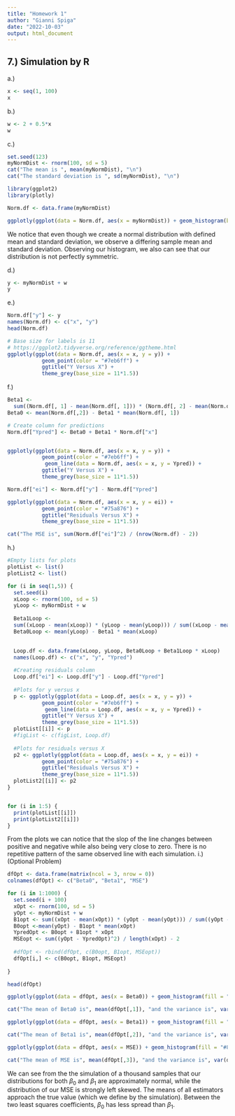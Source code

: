 ```yaml
---
title: "Homework 1"
author: "Gianni Spiga"
date: "2022-10-03"
output: html_document
---
```


## 7.) Simulation by R

a.) 
```r
x <- seq(1, 100)
x
```
b.) 
```r
w <- 2 + 0.5*x
w
```
c.)
```r
set.seed(123)
myNormDist <- rnorm(100, sd = 5)
cat("The mean is ", mean(myNormDist), "\n")
cat("The standard deviation is ", sd(myNormDist), "\n")

library(ggplot2)
library(plotly)

Norm.df <- data.frame(myNormDist)

ggplotly(ggplot(data = Norm.df, aes(x = myNormDist)) + geom_histogram(bins = 15, fill = "#8a5789"))
```

We notice that even though we create a normal distribution with defined mean and standard deviation, we observe a differing sample  mean and standard deviation. Observing our histogram, we also can see that our distribution is not perfectly symmetric. 

d.)
```r
y <- myNormDist + w
y
```

e.)
```r
Norm.df["y"] <- y
names(Norm.df) <- c("x", "y")
head(Norm.df)

# Base size for labels is 11
# https://ggplot2.tidyverse.org/reference/ggtheme.html
ggplotly(ggplot(data = Norm.df, aes(x = x, y = y)) + 
           geom_point(color = "#7eb6ff") + 
           ggtitle("Y Versus X") + 
           theme_grey(base_size = 11*1.5))

```

f.)
```r
Beta1 <-
  sum((Norm.df[, 1] - mean(Norm.df[, 1])) * (Norm.df[, 2] - mean(Norm.df[, 2]))) / sum((Norm.df[, 1] - mean(Norm.df[, 1])) ^2)
Beta0 <- mean(Norm.df[,2]) - Beta1 * mean(Norm.df[, 1])

# Create column for predictions
Norm.df["Ypred"] <- Beta0 + Beta1 * Norm.df["x"]


ggplotly(ggplot(data = Norm.df, aes(x = x, y = y)) + 
           geom_point(color = "#7eb6ff") + 
            geom_line(data = Norm.df, aes(x = x, y = Ypred)) + 
           ggtitle("Y Versus X") + 
           theme_grey(base_size = 11*1.5))
```

```r
Norm.df["ei"] <- Norm.df["y"] - Norm.df["Ypred"]

ggplotly(ggplot(data = Norm.df, aes(x = x, y = ei)) + 
           geom_point(color = "#75a876") + 
           ggtitle("Residuals Versus X") + 
           theme_grey(base_size = 11*1.5))

cat("The MSE is", sum(Norm.df["ei"]^2) / (nrow(Norm.df) - 2))
```

h.)
```r
#Empty lists for plots
plotList <- list()
plotList2 <- list()

for (i in seq(1,5)) {
  set.seed(i)
  xLoop <- rnorm(100, sd = 5)
  yLoop <- myNormDist + w
  
  Beta1Loop <-
  sum((xLoop - mean(xLoop)) * (yLoop - mean(yLoop))) / sum((xLoop - mean(xLoop))^2)
  Beta0Loop <- mean(yLoop) - Beta1 * mean(xLoop)
  

  Loop.df <- data.frame(xLoop, yLoop, Beta0Loop + Beta1Loop * xLoop)
  names(Loop.df) <- c("x", "y", "Ypred")
  
  #Creating residuals column
  Loop.df["ei"] <- Loop.df["y"] - Loop.df["Ypred"]
  
  #Plots for y versus x 
  p <- ggplotly(ggplot(data = Loop.df, aes(x = x, y = y)) + 
           geom_point(color = "#7eb6ff") +
            geom_line(data = Loop.df, aes(x = x, y = Ypred)) + 
           ggtitle("Y Versus X") + 
           theme_grey(base_size = 11*1.5))
  plotList[[i]] <- p
  #figList <- c(figList, Loop.df)
  
  #Plots for residuals versus X
  p2 <- ggplotly(ggplot(data = Loop.df, aes(x = x, y = ei)) + 
           geom_point(color = "#75a876") + 
           ggtitle("Residuals Versus X") + 
           theme_grey(base_size = 11*1.5))
  plotList2[[i]] <- p2
}


for (i in 1:5) {
  print(plotList[[i]])
  print(plotList2[[i]])
}
```

From the plots we can notice that the slop of the line changes between positive and negative while also being very close to zero. There is no repetitive pattern of the same observed line with each simulation. 
i.) (Optional Problem)
```r
dfOpt <- data.frame(matrix(ncol = 3, nrow = 0))
colnames(dfOpt) <- c("Beta0", "Beta1", "MSE")

for (i in 1:1000) {
  set.seed(i + 100)
  xOpt <- rnorm(100, sd = 5)
  yOpt <- myNormDist + w
  B1opt <- sum((xOpt - mean(xOpt)) * (yOpt - mean(yOpt))) / sum((yOpt - mean(yOpt))^2)
  B0opt <-mean(yOpt) - B1opt * mean(xOpt)
  YpredOpt <- B0opt + B1opt * xOpt
  MSEopt <- sum((yOpt - YpredOpt)^2) / length(xOpt) - 2
  
  #dfOpt <- rbind(dfOpt, c(B0opt, B1opt, MSEopt))
  dfOpt[i,] <- c(B0opt, B1opt, MSEopt)
  
}

head(dfOpt)
```

```r
ggplotly(ggplot(data = dfOpt, aes(x = Beta0)) + geom_histogram(fill = "#4b0082"))

cat("The mean of Beta0 is", mean(dfOpt[,1]), "and the variance is", var(dfOpt[,1]), ".")
```

```r
ggplotly(ggplot(data = dfOpt, aes(x = Beta1)) + geom_histogram(fill = "#00824b"))

cat("The mean of Beta1 is", mean(dfOpt[,2]), "and the variance is", var(dfOpt[,2]), ".")
```

```r
ggplotly(ggplot(data = dfOpt, aes(x = MSE)) + geom_histogram(fill = "#824b00"))

cat("The mean of MSE is", mean(dfOpt[,3]), "and the variance is", var(dfOpt[,3]), ".")

```

We can see from the the simulation of a thousand samples that our distributions for both $\beta_0$ and $\beta_1$ are approximately normal, while the distribution of our MSE is strongly left skewed. The means of all estimators approach the true value (which we define by the simulation). Between the two least squares coefficients, $\beta_0$ has less spread than $\beta_1$. 